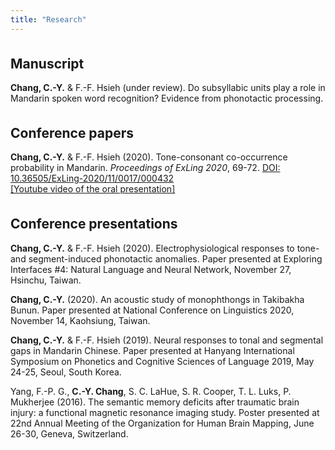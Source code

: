 ---
title: "Research"
---
<div style="margin-bottom:35px;">
</div>

## Manuscript  
**Chang, C.-Y.** & F.-F. Hsieh (under review). Do subsyllabic units play a role in Mandarin
spoken word recognition? Evidence from phonotactic processing.  

<div style="margin-bottom:35px;">
</div>

## Conference papers  
**Chang, C.-Y.** & F.-F. Hsieh (2020). Tone-consonant co-occurrence probability in Mandarin.
*Proceedings of ExLing 2020*, 69-72. [DOI: 10.36505/ExLing-2020/11/0017/000432](https://doi.org/10.36505/ExLing-2020/11/0017/000432)  
[[Youtube video of the oral presentation]](https://youtu.be/b4HUAjVrkzw)

<div style="margin-bottom:35px;">
</div>

## Conference presentations  
**Chang, C.-Y.** & F.-F. Hsieh (2020). Electrophysiological responses to tone- and
segment-induced phonotactic anomalies. Paper presented at Exploring Interfaces #4:
Natural Language and Neural Network, November 27, Hsinchu, Taiwan.  

**Chang, C.-Y.** (2020). An acoustic study of monophthongs in Takibakha Bunun. Paper
presented at National Conference on Linguistics 2020, November 14, Kaohsiung, Taiwan.  

**Chang, C.-Y.** & F.-F. Hsieh (2019). Neural responses to tonal and segmental gaps in
Mandarin Chinese. Paper presented at Hanyang International Symposium on Phonetics
and Cognitive Sciences of Language 2019, May 24-25, Seoul, South Korea.  

Yang, F.-P. G., **C.-Y. Chang**, S. C. LaHue, S. R. Cooper, T. L. Luks, P. Mukherjee (2016). The
semantic memory deficits after traumatic brain injury: a functional magnetic resonance
imaging study. Poster presented at 22nd Annual Meeting of the Organization for Human
Brain Mapping, June 26-30, Geneva, Switzerland.  
